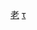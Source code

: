 <noinclude>{{NoteTA
|G1=Country}}</noinclude>{{Navbox
|name  = 老撾外交
|state = {{{state<includeonly>|autocollapse</includeonly>}}}
|title = {{Flagicon|Laos}} [[老撾外交]]
|listclass = hlist
|image = [[File:Coat of arms of Laos.svg|link=|alt=|90px|老撾國徽]]

|group1 = 美洲
|list1  =
* [[阿根廷－老撾關係|阿根廷]]
* {{Link-es|智寮關係|Relaciones Chile-Laos|智利}}
* {{Link-es|墨寮關係|Relaciones Laos-México|墨西哥}}
* {{Link-en|寮美關係|Laos–United States relations|美國}}
* {{Link-es|寮委關係|Relaciones Laos-Venezuela|委內瑞拉}}

|group2 = 亞洲
|list2  =
* {{Link-en|孟老關係|Bangladesh–Laos relations|孟加拉}}
* {{Link-en|汶萊－老撾關係|Brunei–Laos relations|汶萊}}
* [[中老關係|中華人民共和國]]
* {{Link-de|東帝汶－老撾關係|Laotisch-osttimoresische Beziehungen|東帝汶}}
* [[印度－老撾關係|印度]]
* {{Link-en|印度尼西亞－老撾關係|Indonesia–Laos relations|印度尼西亞}}
* [[日寮關係|日本]]
* [[韓寮關係|韓國]]
* [[馬來西亞－寮國關係|馬來西亞]]
* {{Link-mn|蒙寮關係|Монгол-Лаосын харилцаа|蒙古}}
* {{Link-en|寮菲關係|Laos–Philippines relations|菲律賓}}
* [[新加坡－老撾關係|新加坡]]
* [[中華民國與寮國關係|中華民國]]
* [[泰寮關係|泰國]]
* [[越寮關係|越南]]
** [[越老友好合作条约|友好合作条约]]

|group3 = 歐洲
|list3  =
* {{Link-en|寮法關係|France–Laos relations|法國}}
* {{Link-fr|老撾－喬治亞關係|Relations entre la Géorgie et le Laos|喬治亞}}
* [[俄寮關係|俄羅斯]]
** [[老撾－蘇聯關係|历史]]
* {{Link-en|老撾－西班牙關係|Laos–Spain relations|西班牙}}

|group4 = 相关条目
|list4  =
* [[老撾駐外機構列表|老撾駐外]] / [[駐老撾外交機構列表|駐老撾]] 
* [[老挝建交列表|建交列表]]
}}<noinclude>
{{Collapsible option}}
[[Category:各國外交導航模板|老]]
[[Category:老撾外交|τ]]
</noinclude>